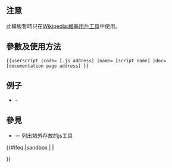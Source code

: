 <includeonly><!-- 在這裡加入模板的保護標識 --></includeonly><noinclude>{{Documentation subpage}}</noinclude>
{{intricate template}}

<!-- 在本行下編輯模板說明 -->
==注意==
此模板暫時只在[[Wikipedia:維基用戶工具]]中使用。
== 參數及使用方法 ==
<code><nowiki>{{userscript |code= [.js address] |name= [script name] |doc= [documentation page address] }}</nowiki></code>

==例子==
*{{userscript | name= 純文字轉換器 | code= User:1233thehongkonger/純文字.js | doc= User:1233thehongkonger/純文字 }} -
{{reflist}}

== 參見 ==

* {{tlx|Userscript-external}} － 列出站外存放的js工具

<includeonly>{{#ifeq:{{SUBPAGENAME}}|sandbox | |
<!-- 本行下加入模板的分類，跨維基連結加入Wikidata（參見[[Wikipedia:Wikidata]]） -->

}}</includeonly>